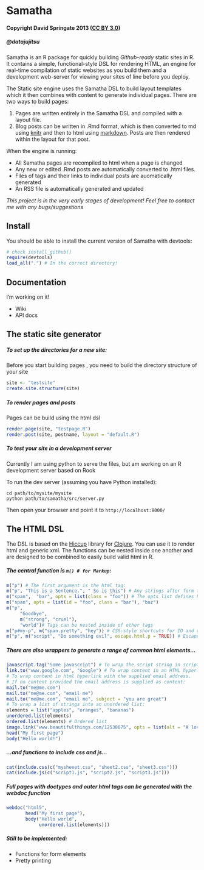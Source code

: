 Samatha
=======

#### Copyright David Springate 2013 ([CC BY 3.0](creativecommons.org/licenses/by/3.0))
##### @datajujitsu

Samatha is an R package for quickly building _Github-ready_ static sites in R. It contains a simple, functional-style DSL for rendering HTML, an engine for real-time compilation of static websites as you build them and a development web-server for viewing your sites of line before you deploy. 

The Static site engine uses the Samatha DSL to build layout templates which it then combines with content to generate individual pages. 
There are two ways to build pages:

1. Pages are written entirely in the Samatha DSL and compiled with a layout file.
2. Blog posts can be written in .Rmd format, which is then converted to md using [knitr]() and then to html using [markdown](). Posts are then rendered within the layout for that post. 

When the engine is running:

* All Samatha pages are recompiled to html when a page is changed
* Any new or edited .Rmd posts are automatically converted to .html files.
* Files of tags and their links to individual posts are auomatically generated
* An RSS file is automatically generated and updated

*This project is in the very early stages of development! Feel free to contact me with any bugs/suggestions*

## Install

You should be able to install the current version of Samatha with devtools:

```r
# check install_github()
require(devtools)
load_all(".") # In the correct directory!
```

## Documentation

I'm working on it!

* Wiki
* API docs

## The static site generator

##### To set up the directories for a new site:

Before you start building pages , you need to build the directory structure of your site

```r
site <- "testsite"
create.site.structure(site)
```

##### To render pages and posts

Pages can be build using the html dsl
```r
render.page(site, "testpage.R")
render.post(site, postname, layout = "default.R")
```

##### To test your site in a development server

Currently I am using python to serve the files, but am working on an R development server based on Rook

To run the dev server (assuming you have Python installed):

```
cd path/to/mysite/mysite
python path/to/samatha/src/server.py
```
Then open your browser and point it to `http://localhost:8000/`

## The HTML DSL

The DSL is based on the [Hiccup](http://github.com/weavejester/hiccup) library for [Clojure](clojure.org).  You can use it to render html and generic xml.  The functions can be nested inside one another and are designed to be combined to easily build valid html in R.


##### The central function is `m() # for Markup`:

```r
m("p") # The first argument is the html tag:
m("p", "This is a Sentence.", " So is this") # Any strings after form the content of the tag:
m("span",  "bar", opts = list(class = "foo")) # The opts list defines html tag attributes
m("span", opts = list(id = "foo", class = "bar"), "baz") 
m("p", 
     "Goodbye", 
     m("strong", "cruel"), 
     "world")# Tags can be nested inside of other tags
m("p#my-p", m("span.pretty", "hey")) # CSS-style shortcuts for ID and class
m("p", m("script", "Do something evil", escape.html.p = TRUE)) # Escape a tag using escape.html.p = TRUE
```

##### There are also wrappers to generate a range of common html elements...

```r
javascript.tag("Some javascript") # To wrap the script string in script tags and a CDATA section
link.to("www.google.com", "Google") # To wrap content in an HTML hyperlink with the supplied URL
# To wrap content in html hyperlink with the supplied email address.  
# If no content provided the email address is supplied as content:
mail.to("me@me.com")
mail.to("me@me.com", "email me")
mail.to("me@me.com", "email me", subject = "you are great")
# To wrap a list of strings into an unordered list:
elements = list("apples", "oranges", "bananas")
unordered.list(elements)
ordered.list(elements) # Ordered list
image.link("www.beautifulthings.com/12538675", opts = list(alt = "A lovely picture of something")) # link to an image
head("My first page")
body("Hello world!")
```

##### ...and functions to include css and js...

```r
cat(include.css(c("mysheeet.css", "sheet2.css", "sheet3.css")))
cat(include.js(c("script1.js", "script2.js", "script3.js")))
```

##### Full pages with doctypes and outer html tags can be generated with the webdoc function

```r
webdoc("html5",
       head("My first page"),
       body("Hello world",
            unordered.list(elements)))
```


##### Still to be implemented:

* Functions for form elements
* Pretty printing




